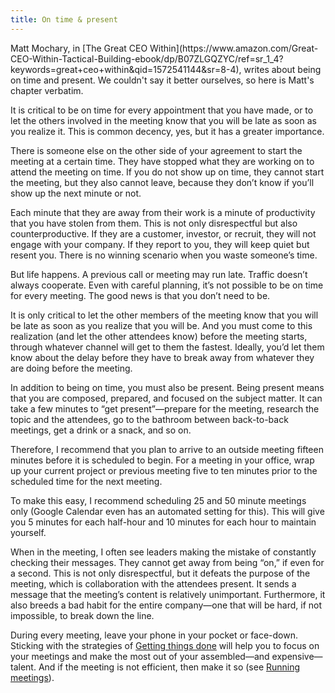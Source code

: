 ```yaml
---
title: On time & present
---
```



<Callout emoji="📖">
Matt Mochary, in [The Great CEO Within](https://www.amazon.com/Great-CEO-Within-Tactical-Building-ebook/dp/B07ZLGQZYC/ref=sr_1_4?keywords=great+ceo+within&qid=1572541144&sr=8-4), writes about being on time and present. We couldn't say it better ourselves, so here is Matt's chapter verbatim.
</Callout>

It is critical to be on time for every appointment that you have made, or to let the others involved in the meeting know that you will be late as soon as you realize it. This is common decency, yes, but it has a greater importance.

There is someone else on the other side of your agreement to start the meeting at a certain time. They have stopped what they are working on to attend the meeting on time. If you do not show up on time, they cannot start the meeting, but they also cannot leave, because they don’t know if you’ll show up the next minute or not.

Each minute that they are away from their work is a minute of productivity that you have stolen from them. This is not only disrespectful but also counterproductive. If they are a customer, investor, or recruit, they will not engage with your company. If they report to you, they will keep quiet but resent you. There is no winning scenario when you waste someone’s time.

But life happens. A previous call or meeting may run late. Traffic doesn’t always cooperate. Even with careful planning, it’s not possible to be on time for every meeting. The good news is that you don’t need to be.

It is only critical to let the other members of the meeting know that you will be late as soon as you realize that you will be. And you must come to this realization (and let the other attendees know) before the meeting starts, through whatever channel will get to them the fastest. Ideally, you’d let them know about the delay before they have to break away from whatever they are doing before the meeting.

In addition to being on time, you must also be present. Being present means that you are composed, prepared, and focused on the subject matter. It can take a few minutes to “get present”—prepare for the meeting, research the topic and the attendees, go to the bathroom between back-to-back meetings, get a drink or a snack, and so on.

Therefore, I recommend that you plan to arrive to an outside meeting fifteen minutes before it is scheduled to begin. For a meeting in your office, wrap up your current project or previous meeting five to ten minutes prior to the scheduled time for the next meeting.

To make this easy, I recommend scheduling 25 and 50 minute meetings only (Google Calendar even has an automated setting for this). This will give you 5 minutes for each half-hour and 10 minutes for each hour to maintain yourself.

When in the meeting, I often see leaders making the mistake of constantly checking their messages. They cannot get away from being “on,” if even for a second. This is not only disrespectful, but it defeats the purpose of the meeting, which is collaboration with the attendees present. It sends a message that the meeting’s content is relatively unimportant. Furthermore, it also breeds a bad habit for the entire company—one that will be hard, if not impossible, to break down the line.

During every meeting, leave your phone in your pocket or face-down. Sticking with the strategies of [Getting things done](/managing-yourself/getting-things-done) will help you to focus on your meetings and make the most out of your assembled—and expensive—talent. And if the meeting is not efficient, then make it so (see [Running meetings](/working-as-a-team/running-meetings)).